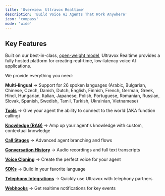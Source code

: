```yaml
---
title: 'Overview: Ultravox Realtime'
description: 'Build Voice AI Agents That Work Anywhere'
icon: 'compass'
mode: 'wide'
---
```


<CardGroup cols={4}>
  <Card
    title="Sign-up"
    icon="user-plus"
    iconType="duotone"
    color="009edc"
    href="https://app.ultravox.ai?utm_source=docs"
  />
  <Card
    title="Quickstart"
    icon="person-running-fast"
    iconType="duotone"
    color="ff936f"
    href="/gettingstarted/quickstart/agent-console"
  />
  <Card
    title="API Reference + Playground"
    icon="code"
    iconType="duotone"
    color="ff5f6d"
    href="api-reference"
  />
</CardGroup>

## Key Features
Built on our best-in-class, [open-weight model](https://github.com/fixie-ai/ultravox), Ultravox Realtime provides a fully hosted platform for creating real-time, low-latency voice AI applications.

We provide everything you need:

<Icon icon="language" size={24} /> **Multi-lingual** → Support for 26 spoken languages (Arabic, Bulgarian, Chinese, Czech, Danish, Dutch, English, Finnish, French, German, Greek, Hindi, Hungarian, Italian, Japanese, Polish, Portuguese, Romanian, Russian, Slovak, Spanish, Swedish, Tamil, Turkish, Ukrainian, Vietnamese)

<Icon icon="toolbox" size={24} /> [**Tools**](/tools/overview) → Give your agent the ability to connect to the world (AKA function calling)

<Icon icon="book" size={24} /> [**Knowledge (RAG)**](/tools/rag) → Amp up your agent's knowledge with custom, contextual knowledge

<Icon icon="arrow-progress" size={24} /> [**Call Stages**](/agents/call-stages) → Advanced agent branching and flows

<Icon icon="clock-rotate-left" size={24} /> [**Conversation History**](/api-reference/calls/calls-messages-list) → Audio recordings and full text transcripts

<Icon icon="circle-microphone" size={24} /> [**Voice Cloning**](/voices/overview) → Create the perfect voice for your agent

<Icon icon="code" size={24} /> [**SDKs**](/apps/sdks) → Build in your favorite language

<Icon icon="phone-plus" size={24} /> [**Telephony Integrations**](/telephony/overview) → Quickly use Ultravox with telephony partners

<Icon icon="webhook" size={24} /> [**Webhooks**](/webhooks/overview) → Get realtime notifications for key events
